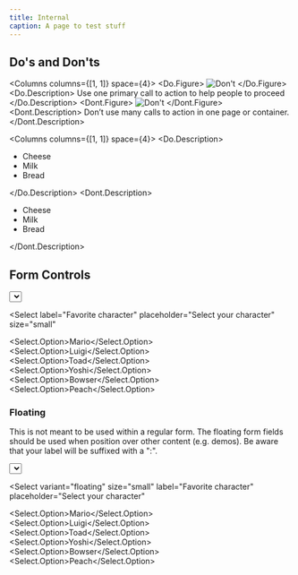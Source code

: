 ```yaml
---
title: Internal
caption: A page to test stuff
---
```


## Do's and Don'ts

<Columns columns={[1, 1]} space={4}>
  <Do>
    <Do.Figure>
      <Image
        className="aspect-square"
        width={700}
        height={700}
        unoptimized
        src="https://upload.wikimedia.org/wikipedia/commons/1/18/Dog_Breeds.jpg"
        alt="Don't"
      />
    </Do.Figure>
    <Do.Description>
      Use one primary call to action to help people to proceed
    </Do.Description>
  </Do>
  <Dont>
    <Dont.Figure>
      <Image
        className="aspect-square"
        width={700}
        height={700}
        unoptimized
        src="https://upload.wikimedia.org/wikipedia/commons/thumb/3/3a/Cat03.jpg/220px-Cat03.jpg"
        alt="Don't"
      />
    </Dont.Figure>
    <Dont.Description>
      Don’t use many calls to action in one page or container.
    </Dont.Description>
  </Dont>
</Columns>

<Columns columns={[1, 1]} space={4}>
  <Do>
    <Do.Description>
      <ul>
        <li>Cheese</li>
        <li>Milk</li>
        <li>Bread</li>
      </ul>
    </Do.Description>
  </Do>
  <Dont>
    <Dont.Description>
      <ul>
        <li>Cheese</li>
        <li>Milk</li>
        <li>Bread</li>
      </ul>
    </Dont.Description>
  </Dont>
</Columns>

## Form Controls

<Stack space={8}>
<Select label="Favorite character" placeholder="Select your character">
  <Select.Option>Mario</Select.Option>
  <Select.Option>Luigi</Select.Option>
  <Select.Option>Toad</Select.Option>
  <Select.Option>Yoshi</Select.Option>
  <Select.Option>Bowser</Select.Option>
  <Select.Option>Peach</Select.Option>
</Select>

<Select
  label="Favorite character"
  placeholder="Select your character"
  size="small"
>
  <Select.Option>Mario</Select.Option>
  <Select.Option>Luigi</Select.Option>
  <Select.Option>Toad</Select.Option>
  <Select.Option>Yoshi</Select.Option>
  <Select.Option>Bowser</Select.Option>
  <Select.Option>Peach</Select.Option>
</Select>
</Stack>

### Floating

This is not meant to be used within a regular form. The floating form fields should be used when position over other content (e.g. demos). Be aware that your label will be suffixed with a ":".

<Stack space={8}>
<Select
  variant="floating"
  label="Favorite character"
  placeholder="Select your character"
>
  <Select.Option>Mario</Select.Option>
  <Select.Option>Luigi</Select.Option>
  <Select.Option>Toad</Select.Option>
  <Select.Option>Yoshi</Select.Option>
  <Select.Option>Bowser</Select.Option>
  <Select.Option>Peach</Select.Option>
</Select>

<Select
  variant="floating"
  size="small"
  label="Favorite character"
  placeholder="Select your character"
>
  <Select.Option>Mario</Select.Option>
  <Select.Option>Luigi</Select.Option>
  <Select.Option>Toad</Select.Option>
  <Select.Option>Yoshi</Select.Option>
  <Select.Option>Bowser</Select.Option>
  <Select.Option>Peach</Select.Option>
</Select>
</Stack>
